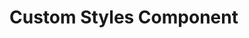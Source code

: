 # Custom Styles Component

<style jsx global>{`
/* Force light mode and hide dark mode toggle */
[data-theme="dark"] {
  display: none !important;
}

html[data-theme="dark"] {
  color-scheme: light !important;
  background: white !important;
}

/* Hide the theme toggle button */
button[aria-label*="theme"],
button[aria-label*="Theme"], 
button[aria-label*="dark"],
button[aria-label*="light"],
.theme-toggle,
[data-testid="theme-toggle"],
[data-theme-toggle],
.dark-mode-toggle {
  display: none !important;
}

/* Hide sidebars for blog pages */
.sidebar,
.side-nav,
.navigation-sidebar,
nav[aria-label="Sidebar"],
.docs-sidebar,
.mintlify-sidebar {
  display: none !important;
}

/* Hide breadcrumbs */
.breadcrumbs,
.breadcrumb,
nav[aria-label="Breadcrumb"],
.docs-breadcrumb,
.mintlify-breadcrumb {
  display: none !important;
}

/* Hide tab navigation for cleaner look */
.tab-navigation,
.docs-tabs,
.mintlify-tabs,
.navigation-tabs,
[role="tablist"] {
  display: none !important;
}

/* Make content full width */
.content,
.main-content,
.docs-content,
.mintlify-content {
  margin-left: 0 !important;
  padding-left: 0 !important;
  max-width: 100% !important;
  width: 100% !important;
}

/* Force light theme colors */
body, html {
  background: white !important;
  color: #333 !important;
}
`}</style>
